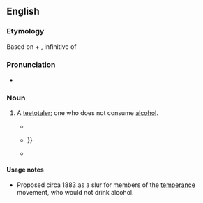 ==English==

===Etymology===
Based on {{etyl|la}} {{term|aqua||water|lang=la}} + {{term|bibere|lang=la}}, infinitive of {{term|bibo|bibō|to drink|lang=la}}

===Pronunciation===
* {{IPA|/æk.wə.bɪb/}}

===Noun===
{{en-noun}}

# {{very|rare|obsolete|derogatory}} A [[teetotaler]]; one who does not consume [[alcohol]].
#* {{quote-book|year=1883|title=The Louisville Medical News: a weekly journal of medicine and surgery: Volumes 15-16 |passage=and '''aquabibs''' are epithets bestowed by the champions of alcohol in London upon the temperance folk.}}
#* {{quote-book|year=1949|title=The spectacular San Franciscans|author=Julia Cooley Altrocchi|passage=Dwight L. Moody and John B. Gough, the great '''aquabib''', had commanded attention {{...}}<!--Google Books preview stops here-->}}
#* {{quote-book|year=1966|title=Topographical poetry in XVII-century Eng|author=Robert Arnold Aubin|passage=While its more sober counterpart was directed to quite different ends by a pugnacious '''aquabib''', William Henry Draper}}

====Usage notes====
* Proposed circa 1883 as a slur for members of the [[temperance]] movement, who would not drink alcohol.